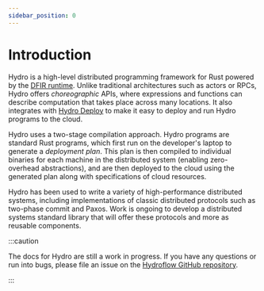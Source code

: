 ```yaml
---
sidebar_position: 0
---
```


# Introduction
Hydro is a high-level distributed programming framework for Rust powered by the [DFIR runtime](../dfir/index.mdx). Unlike traditional architectures such as actors or RPCs, Hydro offers _choreographic_ APIs, where expressions and functions can describe computation that takes place across many locations. It also integrates with [Hydro Deploy](../deploy/index.md) to make it easy to deploy and run Hydro programs to the cloud.

Hydro uses a two-stage compilation approach. Hydro programs are standard Rust programs, which first run on the developer's laptop to generate a _deployment plan_. This plan is then compiled to individual binaries for each machine in the distributed system (enabling zero-overhead abstractions), and are then deployed to the cloud using the generated plan along with specifications of cloud resources.

Hydro has been used to write a variety of high-performance distributed systems, including implementations of classic distributed protocols such as two-phase commit and Paxos. Work is ongoing to develop a distributed systems standard library that will offer these protocols and more as reusable components.

:::caution

The docs for Hydro are still a work in progress. If you have any questions or run into bugs, please file an issue on the [Hydroflow GitHub repository](https://github.com/hydro-project/hydroflow).

:::
